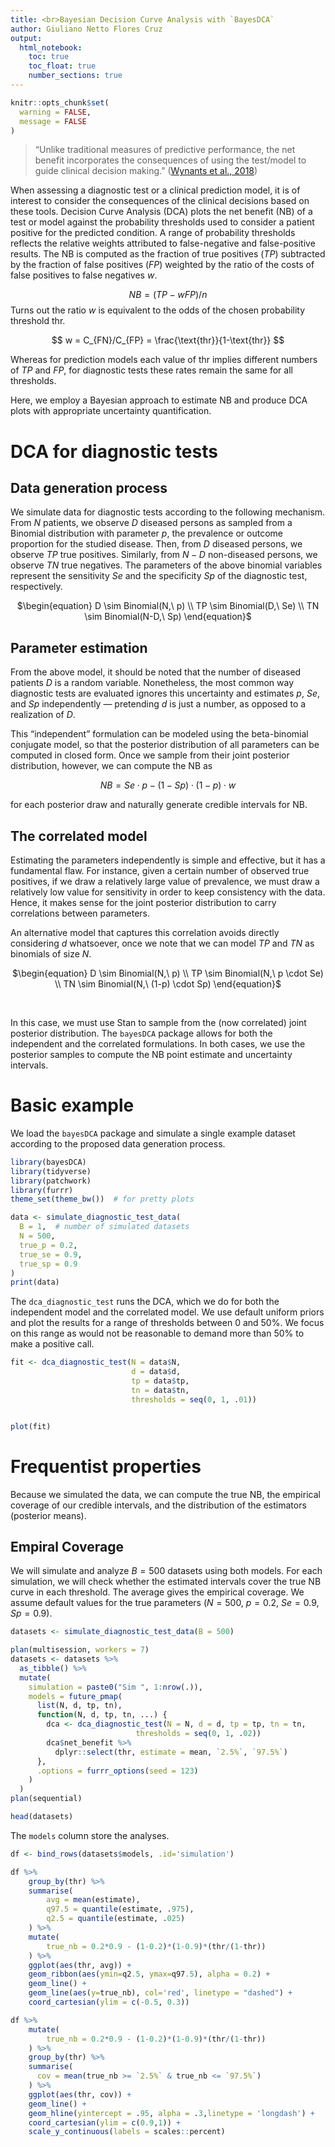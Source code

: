 ```yaml
---
title: <br>Bayesian Decision Curve Analysis with `BayesDCA`
author: Giuliano Netto Flores Cruz
output: 
  html_notebook:
    toc: true
    toc_float: true
    number_sections: true
---
```



```r
knitr::opts_chunk$set(
  warning = FALSE,
  message = FALSE
)
```


> "Unlike traditional measures of predictive performance, the net benefit incorporates the consequences of using the test/model to
guide clinical decision making." ([Wynants et al., 2018](https://doi.org/10.1002/sim.7653))

When assessing a diagnostic test or a clinical prediction model, it is of interest to consider the consequences of the clinical decisions based on these tools. Decision Curve Analysis (DCA) plots the net benefit (NB) of a test or model against the probability thresholds used to consider a patient positive for the predicted condition. A range of probability thresholds reflects the relative weights attributed to false-negative and false-positive results. The NB is computed as the fraction of true positives ($TP$) subtracted by the fraction of false positives ($FP$) weighted by the ratio of the costs of false positives to false negatives $w$.

$$
NB = (TP - wFP)/n
$$
Turns out the ratio $w$ is equivalent to the odds of the chosen probability threshold $\text{thr}$.

$$
w = C_{FN}/C_{FP} = \frac{\text{thr}}{1-\text{thr}}
$$

Whereas for prediction models each value of $\text{thr}$ implies different numbers of $TP$ and $FP$, for diagnostic tests these rates remain the same for all thresholds. 

Here, we employ a Bayesian approach to estimate NB and produce DCA plots with appropriate uncertainty quantification.

# DCA for diagnostic tests

## Data generation process

We simulate data for diagnostic tests according to the following mechanism. From $N$ patients, we observe $D$ diseased persons as sampled from a Binomial distribution with parameter $p$, the prevalence or outcome proportion for the studied disease. Then, from $D$ diseased persons, we observe $TP$ true positives. Similarly, from $N - D$ non-diseased persons, we observe $TN$ true negatives. The parameters of the above binomial variables represent the sensitivity $Se$ and the specificity $Sp$ of the diagnostic test, respectively.

<center>
$\begin{equation}
D \sim Binomial(N,\ p) \\
TP \sim Binomial(D,\ Se) \\
TN \sim Binomial(N-D,\ Sp)
\end{equation}$
</center>

## Parameter estimation

From the above model, it should be noted that the number of diseased patients $D$ is a random variable. Nonetheless, the most common way diagnostic tests are evaluated ignores this uncertainty and estimates $p$, $Se$, and $Sp$ independently --- pretending $d$ is just a number, as opposed to a realization of $D$.

This "independent" formulation can be modeled using the beta-binomial conjugate model, so that the posterior distribution of all parameters can be computed in closed form. Once we sample from their joint posterior distribution, however, we can compute the NB as

$$
NB = Se \cdot p - (1-Sp) \cdot (1-p) \cdot w
$$

for each posterior draw and naturally generate credible intervals for NB.

## The correlated model

Estimating the parameters independently is simple and effective, but it has a fundamental flaw. For instance, given a certain number of observed true positives, if we draw a relatively large value of prevalence, we must draw a relatively low value for sensitivity in order to keep consistency with the data. Hence, it makes sense for the joint posterior distribution to carry correlations between parameters.

An alternative model that captures this correlation avoids directly considering $d$ whatsoever, once we note that we can model $TP$ and $TN$ as binomials of size $N$.

<center>
$\begin{equation}
D \sim Binomial(N,\ p) \\
TP \sim Binomial(N,\ p \cdot Se) \\
TN \sim Binomial(N,\ (1-p) \cdot Sp)
\end{equation}$
</center>

<br>

In this case, we must use Stan to sample from the (now correlated) joint posterior distribution. The `bayesDCA` package allows for both the independent and the correlated formulations. In both cases, we use the posterior samples to compute the NB point estimate and uncertainty intervals.

# Basic example

We load the `bayesDCA` package and simulate a single example dataset according to the proposed data generation process.

```r
library(bayesDCA)
library(tidyverse)
library(patchwork)
library(furrr)
theme_set(theme_bw())  # for pretty plots

data <- simulate_diagnostic_test_data(
  B = 1,  # number of simulated datasets
  N = 500, 
  true_p = 0.2,
  true_se = 0.9,
  true_sp = 0.9
)
print(data)
```

The `dca_diagnostic_test` runs the DCA, which we do for both the independent model and the correlated model. We use default uniform priors and plot the results for a range of thresholds between 0 and 50%. We focus on this range as would not be reasonable to demand more than 50% to make a positive call.

```r

fit <- dca_diagnostic_test(N = data$N,
                           d = data$d,
                           tp = data$tp,
                           tn = data$tn,
                           thresholds = seq(0, 1, .01))


plot(fit)
```


# Frequentist properties 

Because we simulated the data, we can compute the true NB, the empirical coverage of our credible intervals, and the distribution of the estimators (posterior means).

## Empiral Coverage

We will simulate and analyze $B = 500$ datasets using both models. For each simulation, we will check whether the estimated intervals cover the true NB curve in each threshold. The average gives the empirical coverage. We assume default values for the true parameters ($N=500$, $p=0.2$, $Se=0.9$, $Sp=0.9$).


```r

datasets <- simulate_diagnostic_test_data(B = 500)

plan(multisession, workers = 7)
datasets <- datasets %>% 
  as_tibble() %>% 
  mutate(
    simulation = paste0("Sim ", 1:nrow(.)),
    models = future_pmap(
      list(N, d, tp, tn),
      function(N, d, tp, tn, ...) {
        dca <- dca_diagnostic_test(N = N, d = d, tp = tp, tn = tn,
                            thresholds = seq(0, 1, .02))
        dca$net_benefit %>% 
          dplyr::select(thr, estimate = mean, `2.5%`, `97.5%`)
      },
      .options = furrr_options(seed = 123)
    )
  )
plan(sequential)

head(datasets)
```

The `models` column store the analyses.

```r
df <- bind_rows(datasets$models, .id='simulation')

df %>% 
    group_by(thr) %>% 
    summarise(
        avg = mean(estimate),
        q97.5 = quantile(estimate, .975),
        q2.5 = quantile(estimate, .025)
    ) %>% 
    mutate(
        true_nb = 0.2*0.9 - (1-0.2)*(1-0.9)*(thr/(1-thr))
    ) %>% 
    ggplot(aes(thr, avg)) +
    geom_ribbon(aes(ymin=q2.5, ymax=q97.5), alpha = 0.2) +
    geom_line() +
    geom_line(aes(y=true_nb), col='red', linetype = "dashed") +
    coord_cartesian(ylim = c(-0.5, 0.3))
```

```r
df %>% 
    mutate(
        true_nb = 0.2*0.9 - (1-0.2)*(1-0.9)*(thr/(1-thr))
    ) %>% 
    group_by(thr) %>% 
    summarise(
      cov = mean(true_nb >= `2.5%` & true_nb <= `97.5%`)
    ) %>% 
    ggplot(aes(thr, cov)) +
    geom_line() +
    geom_hline(yintercept = .95, alpha = .3,linetype = 'longdash') +
    coord_cartesian(ylim = c(0.9,1)) +
    scale_y_continuous(labels = scales::percent)
```

